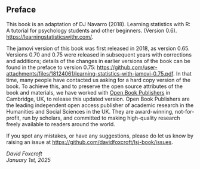 
## Preface {.unnumbered}

This book is an adaptation of DJ Navarro (2018). Learning statistics with R: A tutorial for psychology students and other beginners. (Version 0.6). [https://learningstatisticswithr.com/](https://learningstatisticswithr.com/).

The jamovi version of this book was first released in 2018, as version 0.65. Versions 0.70 and 0.75 were released in subsequent years with corrections and additions; details of the changes in earlier versions of the book can be found in the preface to version 0.75: [https://github.com/user-attachments/files/18124061/learning-statistics-with-jamovi-0.75.pdf](https://github.com/user-attachments/files/18124061/learning-statistics-with-jamovi-0.75.pdf). In that time, many people have contacted us asking for a hard copy version of the book. To achieve this, and to preserve the open source attributes of the book and materials, we have worked with [Open Book Publishers](https://www.openbookpublishers.com/books/10.11647/obp.0333) in Cambridge, UK, to release this updated version. Open Book Publishers are the leading independent open access publisher of academic research in the Humanities and Social Sciences in the UK. They are award-winning, not-for-profit, run by scholars, and committed to making high-quality research freely available to readers around the world. 

If you spot any mistakes, or have any suggestions, please do let us know by raising an issue at [https://github.com/davidfoxcroft/lsj-book/issues](https://github.com/davidfoxcroft/lsj-book/issues).

*David Foxcroft  
January 1st, 2025*

